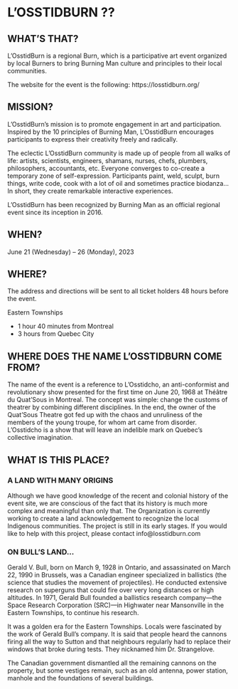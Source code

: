 # L’OSSTIDBURN ?? {-}

<h2><span>WHAT’S THAT?</span></h2> 

L'OsstidBurn is a regional Burn, which is a participative art event organized by local Burners to bring Burning Man culture and principles to their local communities.

The website for the event is the following:
https://losstidburn.org/

<h2><span>MISSION?</span></h2>

L’OsstidBurn’s mission is to promote engagement in art and participation. Inspired by the 10 principles of Burning Man, L’OsstidBurn encourages participants to express their creativity freely and radically.

The eclectic L’OsstidBurn community is made up of people from all walks of life: artists, scientists, engineers, shamans, nurses, chefs, plumbers, philosophers, accountants, etc. Everyone converges to co-create a temporary zone  of self-expression. Participants paint, weld, sculpt, burn things, write code, cook with a lot of oil and sometimes practice biodanza... In short, they create remarkable interactive experiences.


L’OsstidBurn has been recognized by Burning Man as an official regional event since its inception in 2016.


<h2><span>WHEN?</span></h2>


June 21 (Wednesday) – 26 (Monday), 2023


<h2><span>WHERE? </span></h2>

The address and directions will be sent to all ticket holders 48 hours before the event.

Eastern Townships

* 1 hour 40 minutes from Montreal
* 3 hours from Quebec City

<h2><span>WHERE DOES THE NAME L’OSSTIDBURN COME FROM?</span></h2> 

The name of the event is a reference to L’Osstidcho, an anti-conformist and revolutionary show presented for the first time on June 20, 1968 at Théâtre du Quat’Sous in Montreal.  The concept was simple: change the customs of theatrer by  combining different disciplines. In the end, the owner of the Quat’Sous Theatre got fed up with the chaos and unruliness of the members of the young troupe, for whom art came from disorder. L’Osstidcho is a show that will leave an indelible mark on Quebec’s collective imagination.

<h2><span>WHAT IS THIS PLACE?</span></h2>

<h3><span>A LAND WITH MANY ORIGINS</span></h3> 

Although we have good knowledge of the recent and colonial history of the event site, we are conscious of the fact that its history is much more complex and meaningful than only that. The Organization is currently working to create a land acknowledgement to recognize the local Indigenous communities. The project is still in its early stages. If you would like to help with this project, please contact info@losstidburn.com

<h3><span>ON BULL’S LAND…</span></h3> 


Gerald V. Bull, born on March 9, 1928 in Ontario, and assassinated on March 22, 1990 in Brussels, was a Canadian engineer specialized in ballistics (the science that studies the movement of projectiles). He conducted extensive research on superguns that could fire over very long distances or high altitudes. In 1971, Gerald Bull founded a ballistics research company—the Space Research Corporation (SRC)—in Highwater near Mansonville in the Eastern Townships, to continue his research. 

It was a golden era for the Eastern Townships. Locals were fascinated by the work of Gerald Bull’s company. It is said that people heard the cannons firing all the way to Sutton and that neighbours regularly had to replace their windows that broke during tests. They nicknamed him Dr. Strangelove.

The Canadian government dismantled all the remaining cannons on the property, but some vestiges remain, such as an old antenna, power station, manhole and the foundations of several buildings.

